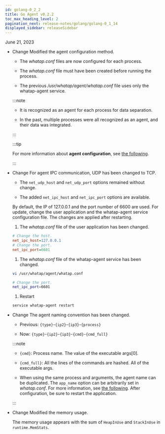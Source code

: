 ```yaml
---
id: golang-0_2_2
title: Go Agent v0.2.2
toc_max_heading_level: 2
pagination_next: release-notes/golang/golang-0_1_14
displayed_sidebar: releaseSidebar
---
```


June 21, 2023

- <Status>Change</Status> Modified the agent configuration method.

  - The _whatap.conf_ files are now configured for each process.

  - The _whatap.conf_ file must have been created before running the process.

  - The previous _/usr/whatap/agent/whatap.conf_ file uses only the whatap-agent service.

  :::note

  - It is recognized as an agent for each process for data separation.

  - In the past, multiple processes were all recognized as an agent, and their data was integrated.

  :::

  :::tip

  For more information about **agent configuration**, see [the following](../../golang/install-agent#set-agent).

  :::

- <Status>Change</Status> For agent IPC communication, UDP has been changed to TCP.

  - The `net_udp_host` and `net_udp_port` options remained without change.

  - The added `net_ipc_host` and `net_ipc_port` options are available.

  By default, the IP of 127.0.0.1 and the port number of 6600 are used. For update, change the user application and the whatap-agent service configuration file. The changes are applied after restarting.

  1. The _whatap.conf_ file of the user application has been changed.

  ```ini title='whatap.conf'
  # Change the host.
  net_ipc_host=127.0.0.1
  # Change the port.
  net_ipc_port=6601
  ```

  1. The _whatap.conf_ file of the whatap-agent service has been changed.

  ```bash
  vi /usr/whatap/agent/whatap.conf

  # Change the port. 
  net_ipc_port=6601
  ```

  1. Restart

  ```bash
  service whatap-agent restart
  ```

- <Status>Change</Status> The agent naming convention has been changed.

  - Previous: `{type}`-`{ip2}`-`{ip3}`-`{process}`

  - Now: `{type}`-`{ip2}`-`{ip3}`-`{cmd}`-`{cmd_full}`

  :::note

  - `{cmd}`: Process name. The value of the executable args[0].

  - `{cmd_full}`: All the lines of the commands are hashed. All of the executable args.

  - When using the same process and arguments, the agent name can be duplicated. The `app_name` option can be arbitrarily set in _whatap.conf_. For more information, see [the following](../../golang/install-agent#duplicate_appname). After configuration, be sure to restart the application.

  :::

- <Status>Change</Status> Modified the memory usage.

  The memory usage appears with the sum of `HeapInUse` and `StackInUse` in `runtime.MemStats`. 
